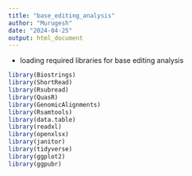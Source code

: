 ```yaml
---
title: "base_editing_analysis"
author: "Murugesh"
date: "2024-04-25"
output: html_document
---
```


- loading required libraries for base editing analysis
```r
library(Biostrings)
library(ShortRead)
library(Rsubread)
library(QuasR)
library(GenomicAlignments)
library(Rsamtools)
library(data.table)
library(readxl)
library(openxlsx)
library(janitor)
library(tidyverse)
library(ggplot2)
library(ggpubr)
```